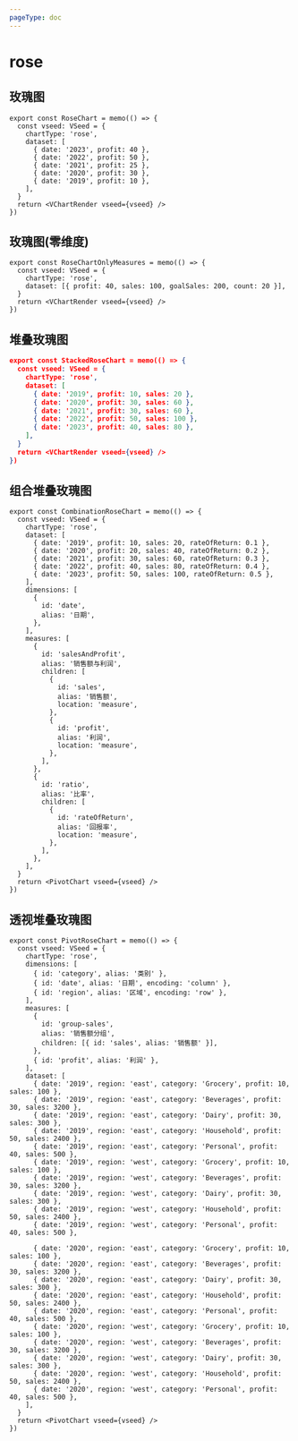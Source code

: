 ```yaml
---
pageType: doc
---
```



# rose

## 玫瑰图

<RoseChart />

```tsx pure title="玫瑰图"  {3}
export const RoseChart = memo(() => {
  const vseed: VSeed = {
    chartType: 'rose',
    dataset: [
      { date: '2023', profit: 40 },
      { date: '2022', profit: 50 },
      { date: '2021', profit: 25 },
      { date: '2020', profit: 30 },
      { date: '2019', profit: 10 },
    ],
  }
  return <VChartRender vseed={vseed} />
})
```

## 玫瑰图(零维度)

<RoseChartOnlyMeasures />

```tsx pure {}
export const RoseChartOnlyMeasures = memo(() => {
  const vseed: VSeed = {
    chartType: 'rose',
    dataset: [{ profit: 40, sales: 100, goalSales: 200, count: 20 }],
  }
  return <VChartRender vseed={vseed} />
})
```

## 堆叠玫瑰图

<StackedRoseChart />

```json title="堆叠玫瑰图"  {3}
export const StackedRoseChart = memo(() => {
  const vseed: VSeed = {
    chartType: 'rose',
    dataset: [
      { date: '2019', profit: 10, sales: 20 },
      { date: '2020', profit: 30, sales: 60 },
      { date: '2021', profit: 30, sales: 60 },
      { date: '2022', profit: 50, sales: 100 },
      { date: '2023', profit: 40, sales: 80 },
    ],
  }
  return <VChartRender vseed={vseed} />
})
```

## 组合堆叠玫瑰图

<CombinationRoseChart />

```tsx pure {}
export const CombinationRoseChart = memo(() => {
  const vseed: VSeed = {
    chartType: 'rose',
    dataset: [
      { date: '2019', profit: 10, sales: 20, rateOfReturn: 0.1 },
      { date: '2020', profit: 20, sales: 40, rateOfReturn: 0.2 },
      { date: '2021', profit: 30, sales: 60, rateOfReturn: 0.3 },
      { date: '2022', profit: 40, sales: 80, rateOfReturn: 0.4 },
      { date: '2023', profit: 50, sales: 100, rateOfReturn: 0.5 },
    ],
    dimensions: [
      {
        id: 'date',
        alias: '日期',
      },
    ],
    measures: [
      {
        id: 'salesAndProfit',
        alias: '销售额与利润',
        children: [
          {
            id: 'sales',
            alias: '销售额',
            location: 'measure',
          },
          {
            id: 'profit',
            alias: '利润',
            location: 'measure',
          },
        ],
      },
      {
        id: 'ratio',
        alias: '比率',
        children: [
          {
            id: 'rateOfReturn',
            alias: '回报率',
            location: 'measure',
          },
        ],
      },
    ],
  }
  return <PivotChart vseed={vseed} />
})
```

## 透视堆叠玫瑰图

<PivotRoseChart />

```tsx pure {}
export const PivotRoseChart = memo(() => {
  const vseed: VSeed = {
    chartType: 'rose',
    dimensions: [
      { id: 'category', alias: '类别' },
      { id: 'date', alias: '日期', encoding: 'column' },
      { id: 'region', alias: '区域', encoding: 'row' },
    ],
    measures: [
      {
        id: 'group-sales',
        alias: '销售额分组',
        children: [{ id: 'sales', alias: '销售额' }],
      },
      { id: 'profit', alias: '利润' },
    ],
    dataset: [
      { date: '2019', region: 'east', category: 'Grocery', profit: 10, sales: 100 },
      { date: '2019', region: 'east', category: 'Beverages', profit: 30, sales: 3200 },
      { date: '2019', region: 'east', category: 'Dairy', profit: 30, sales: 300 },
      { date: '2019', region: 'east', category: 'Household', profit: 50, sales: 2400 },
      { date: '2019', region: 'east', category: 'Personal', profit: 40, sales: 500 },
      { date: '2019', region: 'west', category: 'Grocery', profit: 10, sales: 100 },
      { date: '2019', region: 'west', category: 'Beverages', profit: 30, sales: 3200 },
      { date: '2019', region: 'west', category: 'Dairy', profit: 30, sales: 300 },
      { date: '2019', region: 'west', category: 'Household', profit: 50, sales: 2400 },
      { date: '2019', region: 'west', category: 'Personal', profit: 40, sales: 500 },

      { date: '2020', region: 'east', category: 'Grocery', profit: 10, sales: 100 },
      { date: '2020', region: 'east', category: 'Beverages', profit: 30, sales: 3200 },
      { date: '2020', region: 'east', category: 'Dairy', profit: 30, sales: 300 },
      { date: '2020', region: 'east', category: 'Household', profit: 50, sales: 2400 },
      { date: '2020', region: 'east', category: 'Personal', profit: 40, sales: 500 },
      { date: '2020', region: 'west', category: 'Grocery', profit: 10, sales: 100 },
      { date: '2020', region: 'west', category: 'Beverages', profit: 30, sales: 3200 },
      { date: '2020', region: 'west', category: 'Dairy', profit: 30, sales: 300 },
      { date: '2020', region: 'west', category: 'Household', profit: 50, sales: 2400 },
      { date: '2020', region: 'west', category: 'Personal', profit: 40, sales: 500 },
    ],
  }
  return <PivotChart vseed={vseed} />
})
```
